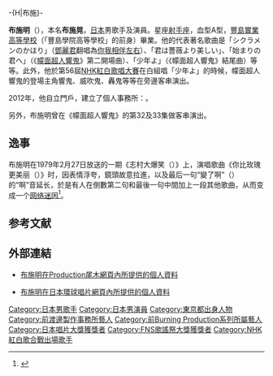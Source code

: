 {{Multiple issues|
{{Expand language|1=ja|time=2021-05-11T09:24:00+00:00}}
{{BLPsources|time=2022-01-02T01:11:20+00:00}}
}}
{{noteTA
|G1=KamenRider
}}
{{Infobox musical artist
| Name                = 布施 明
| image                 =  
| Birth_name          = 布施 晃
| background = solo_singer
| School_background   = 豐島實業高等學校畢業
| Born                = {{birth date and age|1947|12|18}}
| birth_place       = {{JPN}}[[東京都|東京都]][[調布市|調布市]]
| Origin              = {{JPN}}[[東京都|東京都]][[三鷹市|三鷹市]]
| Instrument          = 
| Genre               = [[歌謡曲|歌謡曲]]
| Occupation          = [[創作歌手|創作歌手]]、[[演員|演員]]
| Years_active        = [[1965年|1965年]] - 現在
| Label               = [[德間日本傳播|德間日本傳播]]
| 經紀公司          = {{lj|渡邊製作|渡辺プロダクション}}→[[尾木製作|尾木製作]]→布施明ドットコム→FRA音樂創舍
| Associated_acts     = 
| 出道作          = 《你被玫瑰更美》（君は薔薇より美しい）
| URL                 = [http://www.fuse-akira.com/ Akira Fuse official website<br/>『FUSE AKIRA.com』]
| instrument = [[電子吉他|電子吉他]]
}}
-{H|布施}-
{{japanese|japanese=布施 明|kana=ふせ あきら|romaji=Fuse Akira}}

'''布施明'''（{{bd|1947年|12月18日|catIdx=Fuse Akira}}），本名'''布施晃'''，[[日本|日本]]男歌手及演員。星座[[射手座|射手座]]，血型A型，[[豐島實業高等學校|豐島實業高等學校]]（「豐島學院高等學校」的前身）畢業。他的代表著名歌曲是「シクラメンのかほり」（[[鄧麗君|鄧麗君]]翻唱為[[你我相伴左右|你我相伴左右]]）、「君は薔薇より美しい」、「始まりの君へ」（《[[幪面超人響鬼|幪面超人響鬼]]》第二開場曲）、「少年よ」（《幪面超人響鬼》結尾曲）等等。此外，他於第56屆[[NHK|NHK]][[紅白歌唱大賽|紅白歌唱大賽]]在白組唱「少年よ」的時候，幪面超人響鬼的登場主角響鬼、威吹鬼、轟鬼等等在旁邊客串演出。

2012年，他自立門戶，建立了個人事務所：{{lang|ja|布施明ドットコム}}。

另外，布施明曾在《幪面超人響鬼》的第32及33集做客串演出。

== 逸事 ==
布施明在1979年2月27日放送的一期《志村大爆笑（{{lang-ja|ドリフ大爆笑}}）》上，演唱歌曲《你比玫瑰更美丽（{{lang-ja|君は薔薇より美しい}}）》时，因表情浮夸，鏡頭故意拉進，以及最后一句“變了啊”（{{lang|ja|変った}}）的“啊”音延长，於是有人在倒數第二句和最後一句中間加上一段其他歌曲，从而变成一个[[网络迷因|网络迷因]]<ref>{{cite video
|url=https://www.bilibili.com/video/av49330021
|title=布施明 君は薔薇より美しい 你比玫瑰更美丽
|date=2019-04-14
|website=bilibili.com
|access-date=2022-04-12
|archive-url=https://web.archive.org/web/20220411164031/https://www.bilibili.com/video/av49330021
|archive-date=2022-04-12
|url-status=live
}}</ref>。

==参考文献==
{{Reflist}}
==外部連結==
*{{ja icon}} [http://www.ogipro.com/talent/fuse/ 布施明在Production尾木網頁內所提供的個人資料] {{Wayback|url=http://www.ogipro.com/talent/fuse/ |date=20090220005202 }}
*{{ja icon}} [http://www.universal-music.co.jp/fuse_akira/ 布施明在日本環球唱片網頁內所提供的個人資料] {{Wayback|url=http://www.universal-music.co.jp/fuse_akira/ |date=20120603074909 }}

{{日本唱片大獎受獎}}
{{FNS歌謠祭大獎}}

{{Authority control}}

{{DEFAULTSORT:Fuse Akira}}
[[Category:日本男歌手|Category:日本男歌手]]
[[Category:日本男演員|Category:日本男演員]]
[[Category:東京都出身人物|Category:東京都出身人物]]
[[Category:前渡邊製作事務所藝人|Category:前渡邊製作事務所藝人]]
[[Category:前Burning_Production系列所屬藝人|Category:前Burning Production系列所屬藝人]]
[[Category:日本唱片大獎獲獎者|Category:日本唱片大獎獲獎者]]
[[Category:FNS歌謠祭大獎獲獎者|Category:FNS歌謠祭大獎獲獎者]]
[[Category:NHK紅白歌合戰出場歌手|Category:NHK紅白歌合戰出場歌手]]
